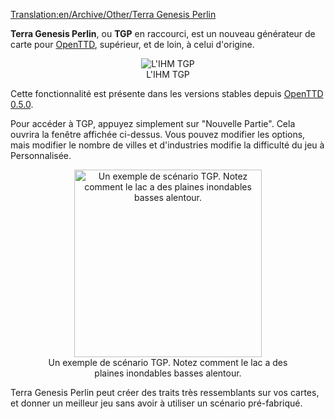 [[Translation:en/Archive/Other/Terra Genesis Perlin]]


'''Terra Genesis Perlin''', ou '''TGP''' en raccourci, est un nouveau générateur de carte pour [[fr/Manual/OpenTTD|OpenTTD]], supérieur, et de loin, à celui d'origine.
<center>[[File:fr/Terragenesisperlin.png|frame|center|L'IHM TGP]]</center>

Cette fonctionnalité est présente dans les versions stables depuis [[fr/Archive/OpenTTD/OpenTTD 0.5.0|OpenTTD 0.5.0]].

Pour accéder à TGP, appuyez simplement sur "Nouvelle Partie". Cela ouvrira la fenêtre affichée ci-dessus. Vous pouvez modifier les options, mais modifier le nombre de villes et d'industries modifie la difficulté du jeu à Personnalisée.

<center>[[File:en/TGP Example.png|thumb|300px|center|Un exemple de scénario TGP. Notez comment le lac a des plaines inondables basses alentour.]]</center>

Terra Genesis Perlin peut créer des traits très ressemblants sur vos cartes, et donner un meilleur jeu sans avoir à utiliser un scénario pré-fabriqué.